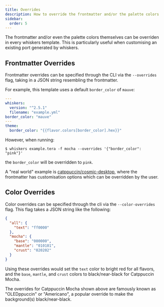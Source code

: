 ```yaml
---
title: Overrides
description: How to override the frontmatter and/or the palette colors via the CLI.
sidebar:
  order: 5
---
```



The frontmatter and/or even the palette colors themselves can be overriden in
every whiskers template. This is particularly useful when customising an
existing port generated by whiskers.

## Frontmatter Overrides

Frontmatter overrides can be specified through the CLI via the `--overrides`
flag, taking in a JSON string resembling the frontmatter.

For example, this template uses a default `border_color` of `mauve`:

```yaml title="example.tera"
---
whiskers:
  version: "^2.5.1"
  filename: "example.yml"
border_color: "mauve"
---
theme:
  border_color: "{{flavor.colors[border_color].hex}}"
```

However, when running:

```console
$ whiskers example.tera -f mocha --overrides '{"border_color": "pink"}'
```

the `border_color` will be overridden to `pink`.

A "real world" example is
[catppuccin/cosmic-desktop](https://github.com/catppuccin/cosmic-desktop#generating-custom-configurations),
where the frontmatter has customisation options which can be overridden by the
user.

## Color Overrides

Color overrides can be specified through the cli via the `--color-overrides`
flag. This flag takes a JSON string like the following:

```json
{
  "all": {
    "text": "ff0000"
  },
  "mocha": {
    "base": "000000",
    "mantle": "010101",
    "crust": "020202"
  }
}
```

Using these overrides would set the `text` color to bright red for all flavors,
and the `base`, `mantle`, and `crust` colors to black/near-black for Catppuccin
Mocha.

<Aside type="note">
  The overrides for Catppuccin Mocha shown above are famously known as
  "OLEDppuccin" or "Americano", a popular override to make the background(s)
  black/near-black.
</Aside>
